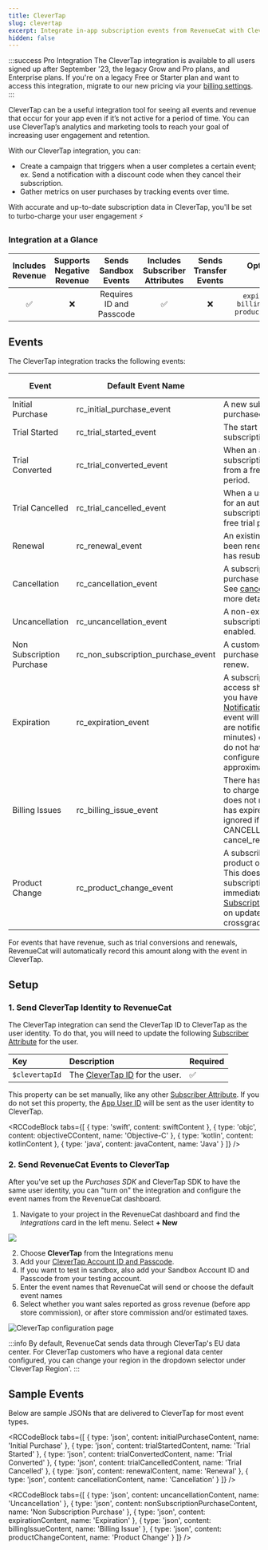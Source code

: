 ```yaml
---
title: CleverTap
slug: clevertap
excerpt: Integrate in-app subscription events from RevenueCat with CleverTap
hidden: false
---
```


:::success Pro Integration
The CleverTap integration is available to all users signed up after September '23, the legacy Grow and Pro plans, and Enterprise plans. If you're on a legacy Free or Starter plan and want to access this integration, migrate to our new pricing via your [billing settings](https://app.revenuecat.com/settings/billing).
:::

CleverTap can be a useful integration tool for seeing all events and revenue that occur for your app even if it’s not active for a period of time. You can use CleverTap’s analytics and marketing tools to reach your goal of increasing user engagement and retention.

With our CleverTap integration, you can:

- Create a campaign that triggers when a user completes a certain event; ex. Send a notification with a discount code when they cancel their subscription.
- Gather metrics on user purchases by tracking events over time.

With accurate and up-to-date subscription data in CleverTap, you'll be set to turbo-charge your user engagement ⚡️

### Integration at a Glance

| Includes Revenue | Supports Negative Revenue |   Sends Sandbox Events   | Includes Subscriber Attributes | Sends Transfer Events |                      Optional Event Types                       |
| :--------------: | :-----------------------: | :----------------------: | :----------------------------: | :-------------------: | :-------------------------------------------------------------: |
|        ✅        |            ❌             | Requires ID and Passcode |               ✅               |          ❌           | `expiration_event` `billing_issue_event` `product_change_event` |

## Events

The CleverTap integration tracks the following events:

| Event                    | Default Event Name           | Description                                                                                                                                                                                                                                                                                                                                                                                                    | App Store | Play Store | Amazon | Stripe | Promo |
|--------------------------|------------------------------|----------------------------------------------------------------------------------------------------------------------------------------------------------------------------------------------------------------------------------------------------------------------------------------------------------------------------------------------------------------------------------------------------------------|-----------|------------|--------|--------|-------|
| Initial Purchase         | rc_initial_purchase_event    | A new subscription has been purchased.                                                                                                                                                                                                                                                                                                                                                                         | ✅         | ✅          | ✅      | ✅      | ❌     |
| Trial Started            | rc_trial_started_event       | The start of an auto-renewing subscription product free trial.                                                                                                                                                                                                                                                                                                                                                 | ✅         | ✅          | ✅      | ✅      | ❌     |
| Trial Converted          | rc_trial_converted_event     | When an auto-renewing subscription product converts from a free trial to normal paid period.                                                                                                                                                                                                                                                                                                                   | ✅         | ✅          | ✅      | ✅      | ❌     |
| Trial Cancelled          | rc_trial_cancelled_event     | When a user turns off renewals for an auto-renewing subscription product during a free trial period.                                                                                                                                                                                                                                                                                                           | ✅         | ✅          | ✅      | ✅      | ❌     |
| Renewal                  | rc_renewal_event             | An existing subscription has been renewed or a lapsed user has resubscribed.                                                                                                                                                                                                                                                                                                                                  | ✅         | ✅          | ✅      | ✅      | ❌     |
| Cancellation             | rc_cancellation_event        | A subscription or non-renewing purchase has been cancelled. See [cancellation reasons](/integrations/webhooks/event-types-and-fields#cancellation-and-expiration-reasons) for more details.                                                                                                                                                                                                            | ✅         | ✅          | ✅      | ✅      | ✅     |
| Uncancellation           | rc_uncancellation_event      | A non-expired cancelled subscription has been re-enabled.                                                                                                                                                                                                                                                                                                                                                      | ✅         | ✅          | ✅      | ❌      | ❌     |
| Non Subscription Purchase| rc_non_subscription_purchase_event | A customer has made a purchase that will not auto-renew.                                                                                                                                                                                                                                                                                                                                                       | ✅         | ✅          | ✅      | ✅      | ✅     |
| Expiration               | rc_expiration_event          | A subscription has expired and access should be removed. If you have [Platform Server Notifications](/platform-resources/server-notifications) configured, this event will occur as soon as we are notified (within seconds to minutes) of the expiration. If you do not have notifications configured, delays may be approximately 1 hour.                                                        | ✅         | ✅          | ✅      | ✅      | ✅     |
| Billing Issues           | rc_billing_issue_event       | There has been a problem trying to charge the subscriber. This does not mean the subscription has expired. Can be safely ignored if listening to CANCELLATION event + cancel_reason=BILLING_ERROR.                                                                                                                                                                                                             | ✅         | ✅          | ✅      | ✅      | ❌     |
| Product Change           | rc_product_change_event      | A subscriber has changed the product of their subscription. This does not mean the new subscription is in effect immediately. See [Managing Subscriptions](/subscription-guidance/managing-subscriptions) for more details on updates, downgrades, and crossgrades.                                                                                                                                    | ✅         | ✅          | ❌      | ✅      | ❌     |

For events that have revenue, such as trial conversions and renewals, RevenueCat will automatically record this amount along with the event in CleverTap.

## Setup

### 1. Send CleverTap Identity to RevenueCat

The CleverTap integration can send the CleverTap ID to CleverTap as the user identity. To do that, you will need to update the following [Subscriber Attribute](/customers/subscriber-attributes) for the user.

| Key            | Description                                                                                                              | Required |
| :------------- | :----------------------------------------------------------------------------------------------------------------------- | :------- |
| `$clevertapId` | The [CleverTap ID](https://developer.clevertap.com/docs/concepts-user-profiles#section-identifying-a-user) for the user. | ✅       |

This property can be set manually, like any other [Subscriber Attribute](/customers/subscriber-attributes). If you do not set this property, the [App User ID](/customers/user-ids) will be sent as the user identity to CleverTap.


<RCCodeBlock tabs={[
    { type: 'swift', content: swiftContent },
    { type: 'objc', content: objectiveCContent, name: 'Objective-C' },
    { type: 'kotlin', content: kotlinContent },
    { type: 'java', content: javaContent, name: 'Java' }
]} />

### 2. Send RevenueCat Events to CleverTap

After you've set up the _Purchases SDK_ and CleverTap SDK to have the same user identity, you can "turn on" the integration and configure the event names from the RevenueCat dashboard.

1. Navigate to your project in the RevenueCat dashboard and find the _Integrations_ card in the left menu. Select **+ New**

![](/images/61990eb-app.revenuecat.com_projects_85ff18c7_collaborators_1_121ad4f0b8fb61d01c6d495d268eef9d.png)

2. Choose **CleverTap** from the Integrations menu
3. Add your [CleverTap Account ID and Passcode](https://developer.clevertap.com/docs/api-quickstart-guide).
4. If you want to test in sandbox, also add your Sandbox Account ID and Passcode from your testing account.
5. Enter the event names that RevenueCat will send or choose the default event names
6. Select whether you want sales reported as gross revenue (before app store commission), or after store commission and/or estimated taxes.

![CleverTap configuration page](/images/444dd1c-clevertap_screesnshot_02064fd74f99184fe136a7b7fe3cb462.png)

:::info
By default, RevenueCat sends data through CleverTap's EU data center. For CleverTap customers who have a regional data center configured, you can change your region in the dropdown selector under 'CleverTap Region'.
:::

## Sample Events

Below are sample JSONs that are delivered to CleverTap for most event types.


<RCCodeBlock tabs={[
    { type: 'json', content: initialPurchaseContent, name: 'Initial Purchase' },
    { type: 'json', content: trialStartedContent, name: 'Trial Started' },
    { type: 'json', content: trialConvertedContent, name: 'Trial Converted' },
    { type: 'json', content: trialCancelledContent, name: 'Trial Cancelled' },
    { type: 'json', content: renewalContent, name: 'Renewal' },
    { type: 'json', content: cancellationContent, name: 'Cancellation' }
]} />


<RCCodeBlock tabs={[
    { type: 'json', content: uncancellationContent, name: 'Uncancellation' },
    { type: 'json', content: nonSubscriptionPurchaseContent, name: 'Non Subscription Purchase' },
    { type: 'json', content: expirationContent, name: 'Expiration' },
    { type: 'json', content: billingIssueContent, name: 'Billing Issue' },
    { type: 'json', content: productChangeContent, name: 'Product Change' }
]} />